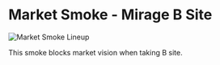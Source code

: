 # Market Smoke - Mirage B Site

![Market Smoke Lineup](https://via.placeholder.com/600x400/FFB800/000000?text=Market+Smoke+Lineup)

This smoke blocks market vision when taking B site.